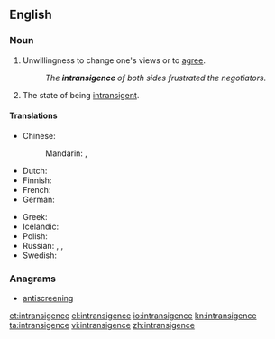 ==English==

===Noun===
{{en-noun}}

# Unwillingness to change one's views or to [[agree]].
#: ''The '''intransigence''' of both sides frustrated the negotiators.''
# The state of being [[intransigent]].

====Translations====
{{trans-top|intransigence}}
* Chinese:
*: Mandarin: {{t|cmn|不妥協|sc=Hani}},  {{t|cmn|不妥协|tr=bùtuǒxié|sc=Hani}}
* Dutch: {{t-|nl|onverzettelijkheid|f}}
* Finnish: {{t-|fi|myöntymättömyys}}
* French: {{t+|fr|intransigeance|f}}
* German: {{t-|de|Unnachgiebigkeit|f}}
{{trans-mid}}
* Greek: {{t+|el|αδιαλλαξία|f|tr=adiallaxía}}
* Icelandic: {{t-|is|þrjóska|f}}
* Polish: {{t|pl|nieprzejednanie|n}}
* Russian: {{t+|ru|непримиримость|f|tr=neprimirímost'}},  {{t+|ru|непреклонность|f|tr=nepreklónnost'}},  {{t+|ru|бескомпромиссность|tr=beskompromíssnost'}}
* Swedish: {{t+|sv|omedgörlighet|c}}
{{trans-bottom}}

===Anagrams===
* [[antiscreening#English|antiscreening]]

[[et:intransigence]]
[[el:intransigence]]
[[io:intransigence]]
[[kn:intransigence]]
[[ta:intransigence]]
[[vi:intransigence]]
[[zh:intransigence]]